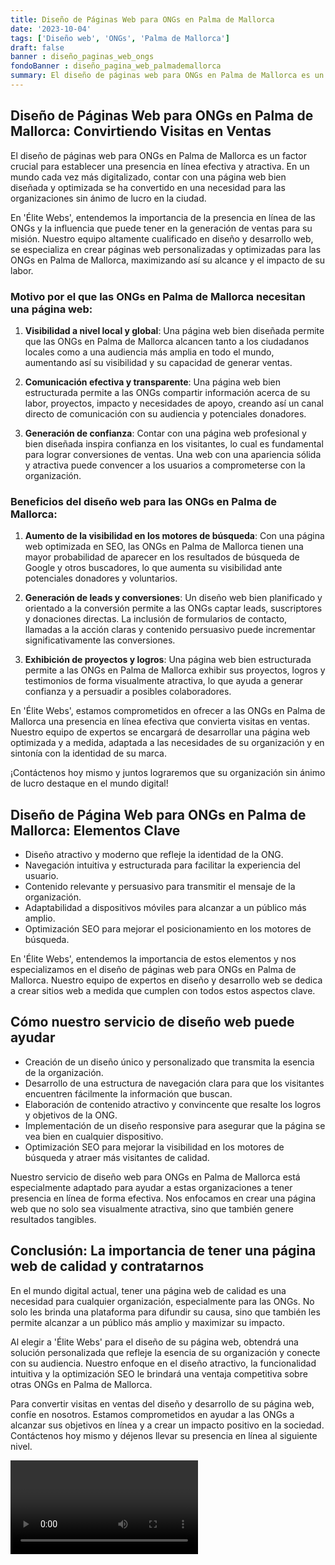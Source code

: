 ```yaml
---
title: Diseño de Páginas Web para ONGs en Palma de Mallorca
date: '2023-10-04'
tags: ['Diseño web', 'ONGs', 'Palma de Mallorca']
draft: false
banner : diseño_paginas_web_ongs
fondoBanner : diseño_pagina_web_palmademallorca
summary: El diseño de páginas web para ONGs en Palma de Mallorca es un factor crucial para establecer una presencia en línea efectiva y atractiva. En un mundo cada vez más digitalizado, contar con una página web bien diseñada y optimizada se ha convertido en una necesidad para las organizaciones sin ánimo de lucro en la ciudad.
---
```


## **Diseño de Páginas Web para ONGs en Palma de Mallorca: Convirtiendo Visitas en Ventas**

El diseño de páginas web para ONGs en Palma de Mallorca es un factor crucial para establecer una presencia en línea efectiva y atractiva. En un mundo cada vez más digitalizado, contar con una página web bien diseñada y optimizada se ha convertido en una necesidad para las organizaciones sin ánimo de lucro en la ciudad.

En 'Élite Webs', entendemos la importancia de la presencia en línea de las ONGs y la influencia que puede tener en la generación de ventas para su misión. Nuestro equipo altamente cualificado en diseño y desarrollo web, se especializa en crear páginas web personalizadas y optimizadas para las ONGs en Palma de Mallorca, maximizando así su alcance y el impacto de su labor.

### **Motivo por el que las ONGs en Palma de Mallorca necesitan una página web:**

1. **Visibilidad a nivel local y global**: Una página web bien diseñada permite que las ONGs en Palma de Mallorca alcancen tanto a los ciudadanos locales como a una audiencia más amplia en todo el mundo, aumentando así su visibilidad y su capacidad de generar ventas.

2. **Comunicación efectiva y transparente**: Una página web bien estructurada permite a las ONGs compartir información acerca de su labor, proyectos, impacto y necesidades de apoyo, creando así un canal directo de comunicación con su audiencia y potenciales donadores.

3. **Generación de confianza**: Contar con una página web profesional y bien diseñada inspira confianza en los visitantes, lo cual es fundamental para lograr conversiones de ventas. Una web con una apariencia sólida y atractiva puede convencer a los usuarios a comprometerse con la organización.

### **Beneficios del diseño web para las ONGs en Palma de Mallorca:**

1. **Aumento de la visibilidad en los motores de búsqueda**: Con una página web optimizada en SEO, las ONGs en Palma de Mallorca tienen una mayor probabilidad de aparecer en los resultados de búsqueda de Google y otros buscadores, lo que aumenta su visibilidad ante potenciales donadores y voluntarios.

2. **Generación de leads y conversiones**: Un diseño web bien planificado y orientado a la conversión permite a las ONGs captar leads, suscriptores y donaciones directas. La inclusión de formularios de contacto, llamadas a la acción claras y contenido persuasivo puede incrementar significativamente las conversiones.

3. **Exhibición de proyectos y logros**: Una página web bien estructurada permite a las ONGs en Palma de Mallorca exhibir sus proyectos, logros y testimonios de forma visualmente atractiva, lo que ayuda a generar confianza y a persuadir a posibles colaboradores.

En 'Élite Webs', estamos comprometidos en ofrecer a las ONGs en Palma de Mallorca una presencia en línea efectiva que convierta visitas en ventas. Nuestro equipo de expertos se encargará de desarrollar una página web optimizada y a medida, adaptada a las necesidades de su organización y en sintonía con la identidad de su marca.

¡Contáctenos hoy mismo y juntos lograremos que su organización sin ánimo de lucro destaque en el mundo digital!

<GifSeo />

<Cta />

## Diseño de Página Web para ONGs en Palma de Mallorca: Elementos Clave

- Diseño atractivo y moderno que refleje la identidad de la ONG.
- Navegación intuitiva y estructurada para facilitar la experiencia del usuario.
- Contenido relevante y persuasivo para transmitir el mensaje de la organización.
- Adaptabilidad a dispositivos móviles para alcanzar a un público más amplio.
- Optimización SEO para mejorar el posicionamiento en los motores de búsqueda.

En 'Élite Webs', entendemos la importancia de estos elementos y nos especializamos en el diseño de páginas web para ONGs en Palma de Mallorca. Nuestro equipo de expertos en diseño y desarrollo web se dedica a crear sitios web a medida que cumplen con todos estos aspectos clave.

## Cómo nuestro servicio de diseño web puede ayudar

- Creación de un diseño único y personalizado que transmita la esencia de la organización.
- Desarrollo de una estructura de navegación clara para que los visitantes encuentren fácilmente la información que buscan.
- Elaboración de contenido atractivo y convincente que resalte los logros y objetivos de la ONG.
- Implementación de un diseño responsive para asegurar que la página se vea bien en cualquier dispositivo.
- Optimización SEO para mejorar la visibilidad en los motores de búsqueda y atraer más visitantes de calidad.

Nuestro servicio de diseño web para ONGs en Palma de Mallorca está especialmente adaptado para ayudar a estas organizaciones a tener presencia en línea de forma efectiva. Nos enfocamos en crear una página web que no solo sea visualmente atractiva, sino que también genere resultados tangibles.

## Conclusión: La importancia de tener una página web de calidad y contratarnos

En el mundo digital actual, tener una página web de calidad es una necesidad para cualquier organización, especialmente para las ONGs. No solo les brinda una plataforma para difundir su causa, sino que también les permite alcanzar a un público más amplio y maximizar su impacto.

Al elegir a 'Élite Webs' para el diseño de su página web, obtendrá una solución personalizada que refleje la esencia de su organización y conecte con su audiencia. Nuestro enfoque en el diseño atractivo, la funcionalidad intuitiva y la optimización SEO le brindará una ventaja competitiva sobre otras ONGs en Palma de Mallorca.

Para convertir visitas en ventas del diseño y desarrollo de su página web, confíe en nosotros. Estamos comprometidos en ayudar a las ONGs a alcanzar sus objetivos en línea y a crear un impacto positivo en la sociedad. Contáctenos hoy mismo y déjenos llevar su presencia en línea al siguiente nivel.

<Video />

<CtaBot job='ONGs' city='Palma de Mallorca'/>

<Gmaps query='Palma de Mallorca+españa+maps' />